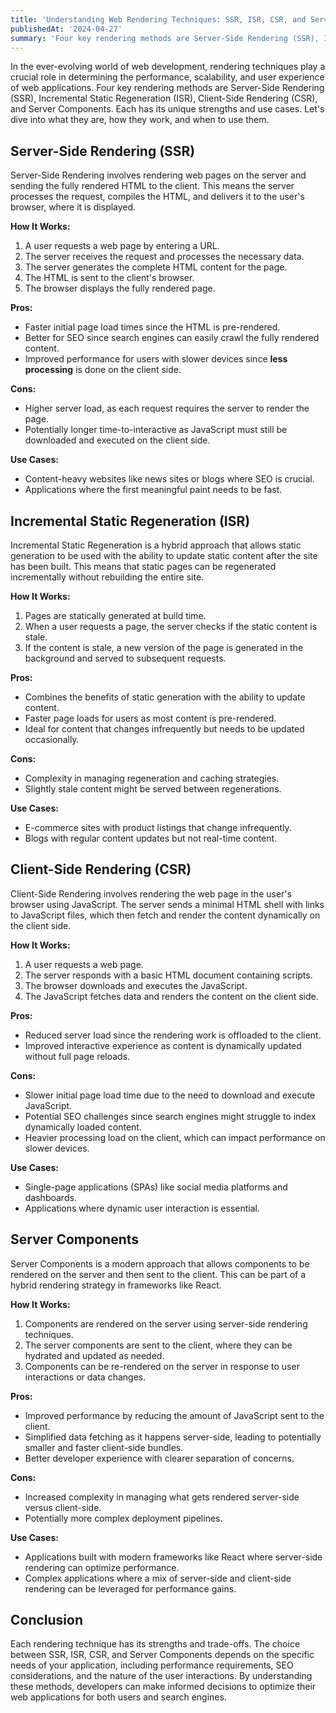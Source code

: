 ```yaml
---
title: 'Understanding Web Rendering Techniques: SSR, ISR, CSR, and Server Components'
publishedAt: '2024-04-27'
summary: 'Four key rendering methods are Server-Side Rendering (SSR), Incremental Static Regeneration (ISR), Client-Side Rendering (CSR), and Server Components.'
---
```


In the ever-evolving world of web development, rendering techniques play a crucial role in determining the performance, scalability, and user experience of web applications. Four key rendering methods are Server-Side Rendering (SSR), Incremental Static Regeneration (ISR), Client-Side Rendering (CSR), and Server Components. Each has its unique strengths and use cases. Let's dive into what they are, how they work, and when to use them.

## Server-Side Rendering (SSR)

Server-Side Rendering involves rendering web pages on the server and sending the fully rendered HTML to the client. This means the server processes the request, compiles the HTML, and delivers it to the user's browser, where it is displayed.

**How It Works:**

1. A user requests a web page by entering a URL.
2. The server receives the request and processes the necessary data.
3. The server generates the complete HTML content for the page.
4. The HTML is sent to the client's browser.
5. The browser displays the fully rendered page.

**Pros:**

- Faster initial page load times since the HTML is pre-rendered.
- Better for SEO since search engines can easily crawl the fully rendered content.
- Improved performance for users with slower devices since **less processing** is done on the client side.

**Cons:**

- Higher server load, as each request requires the server to render the page.
- Potentially longer time-to-interactive as JavaScript must still be downloaded and executed on the client side.

**Use Cases:**

- Content-heavy websites like news sites or blogs where SEO is crucial.
- Applications where the first meaningful paint needs to be fast.

## Incremental Static Regeneration (ISR)

Incremental Static Regeneration is a hybrid approach that allows static generation to be used with the ability to update static content after the site has been built. This means that static pages can be regenerated incrementally without rebuilding the entire site.

**How It Works:**

1. Pages are statically generated at build time.
2. When a user requests a page, the server checks if the static content is stale.
3. If the content is stale, a new version of the page is generated in the background and served to subsequent requests.

**Pros:**

- Combines the benefits of static generation with the ability to update content.
- Faster page loads for users as most content is pre-rendered.
- Ideal for content that changes infrequently but needs to be updated occasionally.

**Cons:**

- Complexity in managing regeneration and caching strategies.
- Slightly stale content might be served between regenerations.

**Use Cases:**

- E-commerce sites with product listings that change infrequently.
- Blogs with regular content updates but not real-time content.

## Client-Side Rendering (CSR)

Client-Side Rendering involves rendering the web page in the user's browser using JavaScript. The server sends a minimal HTML shell with links to JavaScript files, which then fetch and render the content dynamically on the client side.

**How It Works:**

1. A user requests a web page.
2. The server responds with a basic HTML document containing scripts.
3. The browser downloads and executes the JavaScript.
4. The JavaScript fetches data and renders the content on the client side.

**Pros:**

- Reduced server load since the rendering work is offloaded to the client.
- Improved interactive experience as content is dynamically updated without full page reloads.

**Cons:**

- Slower initial page load time due to the need to download and execute JavaScript.
- Potential SEO challenges since search engines might struggle to index dynamically loaded content.
- Heavier processing load on the client, which can impact performance on slower devices.

**Use Cases:**

- Single-page applications (SPAs) like social media platforms and dashboards.
- Applications where dynamic user interaction is essential.

## Server Components

Server Components is a modern approach that allows components to be rendered on the server and then sent to the client. This can be part of a hybrid rendering strategy in frameworks like React.

**How It Works:**

1. Components are rendered on the server using server-side rendering techniques.
2. The server components are sent to the client, where they can be hydrated and updated as needed.
3. Components can be re-rendered on the server in response to user interactions or data changes.

**Pros:**

- Improved performance by reducing the amount of JavaScript sent to the client.
- Simplified data fetching as it happens server-side, leading to potentially smaller and faster client-side bundles.
- Better developer experience with clearer separation of concerns.

**Cons:**

- Increased complexity in managing what gets rendered server-side versus client-side.
- Potentially more complex deployment pipelines.

**Use Cases:**

- Applications built with modern frameworks like React where server-side rendering can optimize performance.
- Complex applications where a mix of server-side and client-side rendering can be leveraged for performance gains.

## Conclusion

Each rendering technique has its strengths and trade-offs. The choice between SSR, ISR, CSR, and Server Components depends on the specific needs of your application, including performance requirements, SEO considerations, and the nature of the user interactions. By understanding these methods, developers can make informed decisions to optimize their web applications for both users and search engines.